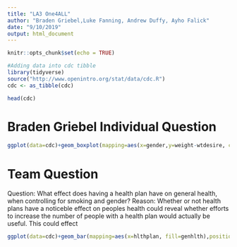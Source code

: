 ---
title: "LA3 One4ALL"
author: "Braden Griebel,Luke Fanning, Andrew Duffy, Ayho Falick"
date: "9/10/2019"
output: html_document
---

```{r setup, include=FALSE}
knitr::opts_chunk$set(echo = TRUE)
```

```{r}
#Adding data into cdc tibble
library(tidyverse)
source("http://www.openintro.org/stat/data/cdc.R")
cdc <- as_tibble(cdc)
```

```{r}
head(cdc)
```
# Braden Griebel Individual Question

```{r}
ggplot(data=cdc)+geom_boxplot(mapping=aes(x=gender,y=weight-wtdesire, color=(smoke100==1)))+coord_cartesian(ylim=c(-10,50))+labs(x="Gender",y="Weight loss Desire", color="Smoked 100 Cigarettes")+facet_wrap(~genhlth)
```


# Team Question

Question: What effect does having a health plan have on general health, when controlling for smoking and gender?
Reason: Whether or not health plans have a noticeble effect on peoples health could reveal whether efforts to increase the number of people with a health plan would actually be useful. This could effect 
```{r}
ggplot(data=cdc)+geom_bar(mapping=aes(x=hlthplan, fill=genhlth),position='fill')+facet_grid(gender~smoke100)+labs(x='Health Plan',y="Proportion",title="Health and Health Plans")
```


